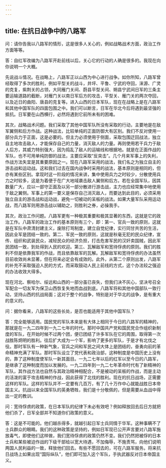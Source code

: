 ```yaml
---
---
---
```

title: 在抗日战争中的八路军
---




问：请你告我以八路军的情形，这是很多人关心的，例如战略战术方面，政治工作方面等等。

答：自红军改编为八路军开赴前线以后，关心它的行动的人确是很多的。我现在向你说明一个大概。

先说战斗情况。在战略上，八路军正以山西为中心进行战争。如你所知，八路军曾经取得了多次的胜利，例如平型关的战斗，井坪、平鲁、宁武的夺回，涞源、广灵的克复，紫荆关的占领，大同雁门关间、蔚县平型关间、朔县宁武间日军的三条主要运输道路的截断，对雁门关以南日军后方的攻击，平型关、雁门关的两次夺回，以及近日的曲阳、唐县的克复等。进入山西的日本军队，现在在战略上是在八路军和其他中国军队的四面包围之中。我们可以断言，日军在华北今后将遇到最坚强的抵抗。日军要在山西横行，必然将遇到它前所未有的困难。

其次，战略战术问题。我们采取了其他中国军队所没有采取的行动，主要地是在敌军翼侧和后方作战。这种战法，比较单纯的正面防御大有区别。我们不反对使用一部分兵力于正面，这是必要的。但主力必须使用于侧面，采取包围迂回战法，独立自主地攻击敌人，才能保存自己的力量，消灭敌人的力量。再则使用若干兵力于敌人后方，其威力特别强大，因为捣乱了敌人的运输线和根据地。就是在正面作战的军队，也不可用单纯防御的战法，主要应采取“反突击”。几个月来军事上的失利，作战方法失宜是其重要原因之一。现在八路军采用的战法，我们名之为独立自主的游击战和运动战。这和我们过去在国内战争时采用的战法，基本原则是相同的，但亦有某些区别。拿现时这一阶段的情况来讲，集中使用兵力之时较少，分散使用兵力之时较多，这是为着便于在广大地域袭击敌人翼侧和后方。若在全国军队，因其数量广大，应以一部守正面及以另一部分散进行游击战，主力也应经常集中地使用于敌之翼侧。军事上的第一要义是保存自己消灭敌人，而要达到此目的，必须采用独立自主的游击战和运动战，避免一切被动的呆板的战法。如果大量军队采用运动战，而八路军则用游击战以辅助之，则胜利之券，必操我手。

其次，政治工作问题。八路军更有一种极其重要和极其显著的东西，这就是它的政治工作。八路军的政治工作的基本原则有三个，即：第一、官兵一致的原则，这就是在军队中肃清封建主义，废除打骂制度，建立自觉纪律，实行同甘共苦的生活，因此全军是团结一致的。第二、军民一致的原则，这就是秋毫无犯的民众纪律，宣传、组织和武装民众，减轻民众的经济负担，打击危害军民的汉奸卖国贼，因此军民团结一致，到处得到人民的欢迎。第三、瓦解敌军和宽待俘虏的原则。我们的胜利不但是依靠我军的作战，而且依靠敌军的瓦解。瓦解敌军和宽待俘虏的办法虽然目前收效尚未显著，但在将来必定会有成效的。此外，从第二个原则出发，八路军的补充不采取强迫人民的方式，而采取鼓动人民上前线的方式，这个办法较之强迫的办法收效大得多。

现在河北、察哈尔、绥远和山西的一部分虽已丧失，但我们决不灰心，坚决号召全军配合一切友军为保卫山西恢复失地而血战到底。八路军将和其他中国部队一致行动，坚持山西的抗战局面；这对于整个的战争，特别是对于华北的战争，是有重大的意义的。

问：据你看来，八路军的这些长处，是否也能适用于其他中国军队？

答：完全能够适用。国民党的军队本来是有大体上相同于今日的八路军的精神的，那就是在一九二四年到一九二七年的时代。那时中国共产党和国民党合作组织新制度的军队，在开始时候不过两个团，便已团结了许多军队在它的周围，取得第一次战胜陈炯明的胜利。往后扩大成为一个军，影响了更多的军队，于是才有北伐之役。那时军队有一种新气象，官兵之间和军民之间大体上是团结的，奋勇向前的革命精神充满了军队。那时军队设立了党代表和政治部，这种制度是中国历史上没有的，靠了这种制度使军队一新其面目。一九二七年以后的红军以至今日的八路军，是继承了这种制度而加以发展的。一九二四年到一九二七年革命时代有了新精神的军队，其作战方法也自然与其政治精神相配合，不是被动的呆板的作战，而是主动的活泼的富于攻击精神的作战，因此获得了北伐的胜利。现在的抗日战场，正需要这样的军队。这样的军队并不一定要有几百万，有了几十万作中心就能战胜日本帝国主义。抗战以来全国军队的英勇牺牲，我们是十分敬佩的，但是需要从血战中得出一定的教训。

问：宽待俘虏的政策，在日本军队的纪律下未必有效吧？例如释放回去后日方就把他们杀了，日军全部并不知道你们政策的意义。



答：这是不可能的。他们越杀得多，就越引起日军士兵同情于华军。这种事瞒不了士兵群众的眼睛。我们的这种政策是坚持的，例如日军现已公开声言要对八路军施放毒气，即使他们这样做，我们宽待俘虏的政策仍然不变。我们仍然把被俘的日本士兵和某些被迫作战的下级干部给以宽大待遇，不加侮辱，不施责骂，向他们说明两国人民利益的一致，释放他们回去。有些不愿回去的，可在八路军服务。将来抗日战场上如果出现“国际纵队”，他们即可加入这个军队，手执武器反对日本帝国主义。